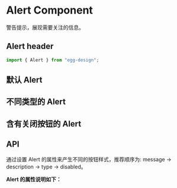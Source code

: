 
<Meta title="组件总览/Alert 提示框" component={Alert} />

# Alert Component

警告提示，展现需要关注的信息。

## Alert header

```js
import { Alert } from "egg-design";
```

## 默认 Alert

<Canvas>
  <Story name="Alert">
    <Alert title="title" />
  </Story>
</Canvas>

## 不同类型的 Alert

<Canvas>
  <Story name="不同类型的 Alert">
    <Alert title="Success" description="message and description description" />
    <Alert
      title="Default"
      description="message and description description"
      type="default"
    />
    <Alert
      title="Warning"
      description="message and description description"
      type="warning"
    />
    <Alert
      title="Error"
      description="message and description description"
      type="danger"
    />
  </Story>
</Canvas>

## 含有关闭按钮的 Alert

<Canvas>
  <Story name="含有关闭按钮的 Alert">
    <Alert
      title="click show"
      description="click show description"
      closable
      onClose={action("onClose")}
    />
  </Story>
</Canvas>

## API

通过设置 Alert 的属性来产生不同的按钮样式，推荐顺序为: message -> description -> type -> disabled。

**Alert 的属性说明如下：**

<ArgsTable of={Alert} />
